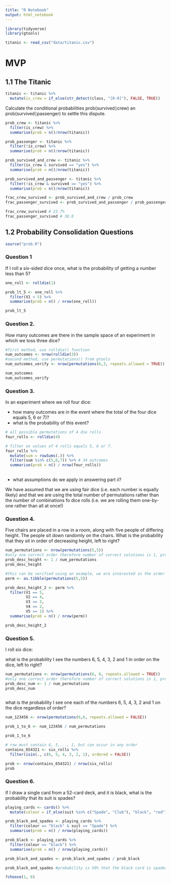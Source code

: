 ```yaml
---
title: "R Notebook"
output: html_notebook
---
```


```r
library(tidyverse)
library(gtools)

titanic <- read_csv("data/titanic.csv")

```
# MVP 
## 1.1 The Titanic


```r

titanic <- titanic %>% 
  mutate(is_crew = if_else(str_detect(class, "[0-9]"), FALSE, TRUE))

```
Calculate the conditional probabilities prob(survived∣crew) an
prob(survived∣passenger) to settle this dispute.

```r

prob_crew <- titanic %>% 
  filter(is_crew) %>% 
  summarise(prob = n()/nrow(titanic))

prob_passenger <- titanic %>% 
  filter(!is_crew) %>% 
  summarise(prob = n()/nrow(titanic))

prob_survived_and_crew <- titanic %>% 
  filter(is_crew & survived == "yes") %>% 
  summarise(prob = n()/nrow(titanic))

prob_survived_and_passenger <- titanic %>% 
  filter(!is_crew & survived == "yes") %>% 
  summarise(prob = n()/nrow(titanic))

frac_crew_survived <- prob_survived_and_crew / prob_crew
frac_passenger_survived <- prob_survived_and_passenger / prob_passenger

frac_crew_survived # 23.7%
frac_passenger_survived # 38.0

```

## 1.2 Probability Consolidation Questions


```r

source("prob.R")

```


### Question 1

If I roll a six-sided dice once, what is the probability of getting a number less than 5?

```r

one_roll <- rolldie(1)

prob_lt_5 <- one_roll %>% 
  filter(X1 < 5) %>% 
  summarise(prob = n() / nrow(one_roll))

prob_lt_5

```

### Question 2.
How many outcomes are there in the sample space of an experiment in which we toss three dice?

```r
#first method, use rolldie() function
num_outcomes <- nrow(rolldie(3))
#second method, use permutations() from gtools
num_outcomes_verify <- nrow(permutations(6,3, repeats.allowed = TRUE))

num_outcomes
num_outcomes_verify
```

### Question 3.
In an experiment where we roll four dice:

- how many outcomes are in the event where the total of the four dice equals 5, 6 or 7)?
- what is the probability of this event?

```r
# all possible permutations of 4 die rolls
four_rolls <- rolldie(4)

# filter on values of 4 rolls equals 5, 6 or 7.
four_rolls %>% 
  mutate(sum = rowSums(.)) %>% 
  filter(sum %in% c(5,6,7)) %>% # 34 outcomes
  summarise(prob = n() / nrow(four_rolls))
  
```

- what assumptions do we apply in answering part ii?

We have assumed that we are using fair dice (i.e. each number is equally likely)
and that we are using the total number of permutations rather than the number of
combinations fo dice rolls (i.e. we are rolling them one-by-one rather than all
at once!)

### Question 4.
Five chairs are placed in a row in a room, along with five people of differing height. The people sit down randomly on the chairs. What is the probability that they sit in order of decreasing height, left to right?

```r

num_permutations <- nrow(permutations(5,5))
#only one correct order therefore number of correct solutions is 1, probability is 1 over the number of permutations
prob_desc_height <- 1 / num_permutations
prob_desc_height

#this can be verified using an example, we are interested in the order of {5,4,3,2,1} representing descending height order.
perm <- as.tibble(permutations(5,5))

prob_desc_height_2 <- perm %>% 
  filter(V1 == 5,
         V2 == 4,
         V3 == 3,
         V4 == 2,
         V5 == 1) %>% 
  summarise(prob = n() / nrow(perm))

prob_desc_height_2

```

### Question 5.
I roll six dice:

what is the probability I see the numbers 6, 5, 4, 3, 2 and 1 in order on the dice, left to right?

```r

num_permutations <- nrow(permutations(6, 6, repeats.allowed = TRUE))
#only one correct order therefore number of correct solutions is 1, probability is 1 over the number of permutations
prob_desc_num <- 1 / num_permutations
prob_desc_num



```
what is the probability I see one each of the numbers 6, 5, 4, 3, 2 and 1 on the dice regardless of order?

```r

num_123456 <- nrow(permutations(6,6, repeats.allowed = FALSE))

prob_1_to_6 <- num_123456 / num_permutations

prob_1_to_6

```

```r
# row must contain 6, 5,..., 1, but can occur in any order
contains_654321 <- six_rolls %>%
  filter(isin(., c(6, 5, 4, 3, 2, 1), ordered = FALSE))

prob <- nrow(contains_654321) / nrow(six_rolls)
prob

```


### Question 6.
If I draw a single card from a 52-card deck, and it is black, what is the probability that its suit is spades?

```r

playing_cards <- cards() %>% 
  mutate(colour = if_else(suit %in% c("Spade", "Club"), "black", "red"))

prob_black_and_spades <- playing_cards %>%
  filter(colour == "black" & suit == "Spade") %>% 
  summarise(prob = n() / nrow(playing_cards))

prob_black <- playing_cards %>% 
  filter(colour == "black") %>% 
  summarise(prob = n() / nrow(playing_cards))

prob_black_and_spades <- prob_black_and_spades / prob_black

prob_black_and_spades #probability is 50% that the black card is spades

```


```r

?choose(1, 6)

```

